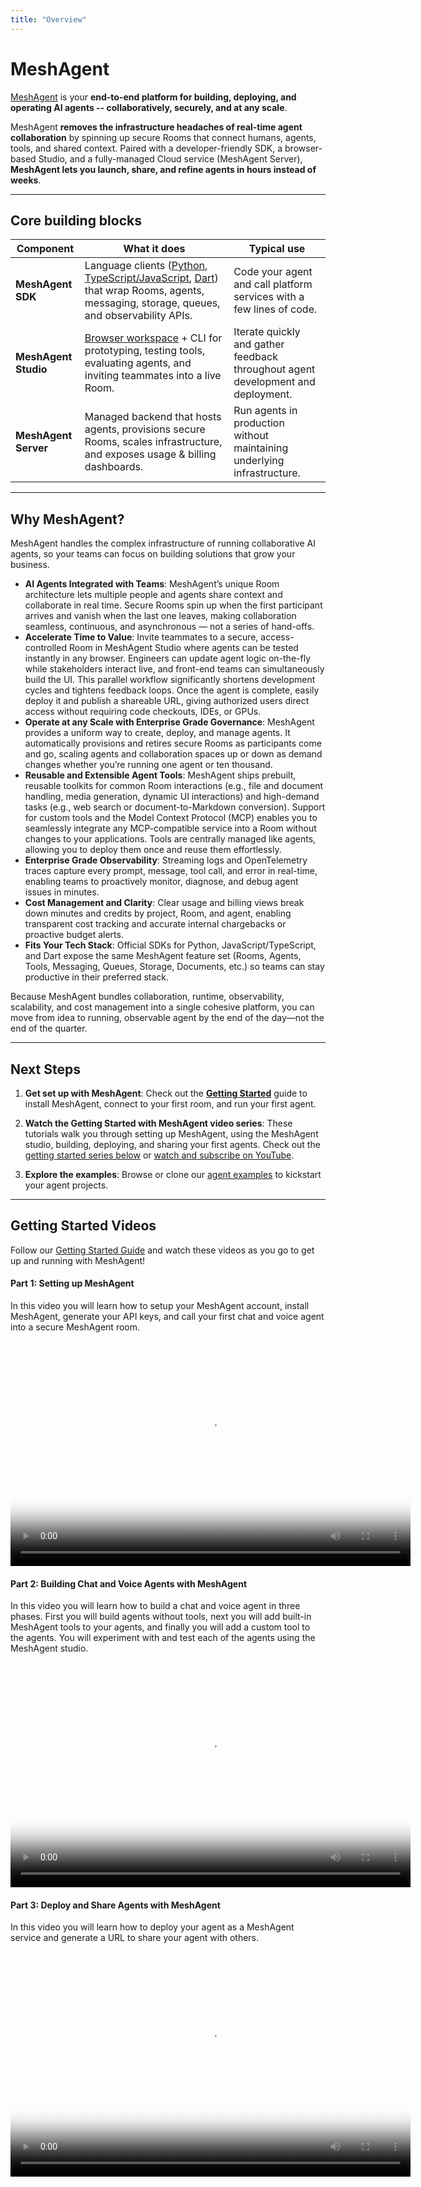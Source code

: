```yaml
---
title: "Overview"
---
```


# MeshAgent
[MeshAgent](https://www.meshagent.com) is your **end-to-end platform for building, deploying, and operating AI agents -- collaboratively, securely, and at any scale**.  

MeshAgent **removes the infrastructure headaches of real-time agent collaboration** by spinning up secure Rooms that connect humans, agents, tools, and shared context. Paired with a developer-friendly SDK, a browser-based Studio, and a fully-managed Cloud service (MeshAgent Server), **MeshAgent lets you launch, share, and refine agents in hours instead of weeks**.

---

## Core building blocks

| Component | What it does | Typical use |
|-----------|--------------|-------------|
| **MeshAgent SDK** | Language clients ([Python](https://pypi.org/project/meshagent/), [TypeScript/JavaScript](https://www.npmjs.com/package/@meshagent/meshagent), [Dart](https://pub.dev/documentation/meshagent/latest/)) that wrap Rooms, agents, messaging, storage, queues, and observability APIs. | Code your agent and call platform services with a few lines of code. |
| **MeshAgent Studio** | [Browser workspace](https://studio.meshagent.com) + CLI for prototyping, testing tools, evaluating agents, and inviting teammates into a live Room. | Iterate quickly and gather feedback throughout agent development and deployment. |
| **MeshAgent Server** | Managed backend that hosts agents, provisions secure Rooms, scales infrastructure, and exposes usage & billing dashboards. | Run agents in production without maintaining underlying infrastructure. |

---

## Why MeshAgent?

MeshAgent handles the complex infrastructure of running collaborative AI agents, so your teams can focus on building solutions that grow your business.

- **AI Agents Integrated with Teams**: MeshAgent’s unique Room architecture lets multiple people and agents share context and collaborate in real time.  Secure Rooms spin up when the first participant arrives and vanish when the last one leaves, making collaboration seamless, continuous, and asynchronous — not a series of hand-offs.
- **Accelerate Time to Value**: Invite teammates to a secure, access-controlled Room in MeshAgent Studio where agents can be tested instantly in any browser. Engineers can update agent logic on-the-fly while stakeholders interact live, and front-end teams can simultaneously build the UI. This parallel workflow significantly shortens development cycles and tightens feedback loops. Once the agent is complete, easily deploy it and publish a shareable URL, giving authorized users direct access without requiring code checkouts, IDEs, or GPUs.
- **Operate at any Scale with Enterprise Grade Governance**: MeshAgent provides a uniform way to create, deploy, and manage agents. It automatically provisions and retires secure Rooms as participants come and go, scaling agents and collaboration spaces up or down as demand changes whether you’re running one agent or ten thousand.
- **Reusable and Extensible Agent Tools**: MeshAgent ships prebuilt, reusable toolkits for common Room interactions (e.g., file and document handling, media generation, dynamic UI interactions) and high-demand tasks  (e.g., web search or document-to-Markdown conversion). Support for custom tools and the Model Context Protocol (MCP) enables you to seamlessly integrate any MCP-compatible service into a Room without changes to your applications. Tools are centrally managed like agents, allowing you to deploy them once and reuse them effortlessly. 
- **Enterprise Grade Observability**: Streaming logs and OpenTelemetry traces capture every prompt, message, tool call, and error in real-time, enabling teams to proactively monitor, diagnose, and debug agent issues in minutes.
- **Cost Management and Clarity**: Clear usage and billing views break down minutes and credits by project, Room, and agent, enabling transparent cost tracking and accurate internal chargebacks or proactive budget alerts.
- **Fits Your Tech Stack**: Official SDKs for Python, JavaScript/TypeScript, and Dart expose the same MeshAgent feature set (Rooms, Agents, Tools, Messaging, Queues, Storage, Documents, etc.) so teams can stay productive in their preferred stack.

Because MeshAgent bundles collaboration, runtime, observability, scalability, and cost management into a single cohesive platform, you can move from idea to running, observable agent by the end of the day—not the end of the quarter.

---

## Next Steps

1. **Get set up with MeshAgent**: Check out the [**Getting Started**](./get_started.mdx) guide to install MeshAgent, connect to your first room, and run your first agent. 

2. **Watch the Getting Started with MeshAgent video series**: These tutorials walk you through setting up MeshAgent, using the MeshAgent studio,  building, deploying, and sharing your first agents. Check out the [getting started series below](#getting-started-videos) or [watch and subscribe on YouTube](https://www.youtube.com/playlist?list=PLxn6VUA-LspRZv5pHDzXJUrIt8ksdDujf). 

3. **Explore the examples**: Browse or clone our [agent examples](https://github.com/meshagent/meshagent-docs/tree/main/examples/python/getting-started) to kickstart your agent projects. 

---

## Getting Started Videos

Follow our [Getting Started Guide](./get_started) and watch these videos as you go to get up and running with MeshAgent!

#### Part 1: Setting up MeshAgent

In this video you will learn how to setup your MeshAgent account, install MeshAgent, generate your API keys, and call your first chat and voice agent into a secure MeshAgent room. 

<video width="640" height="360" controls poster="https://storage.googleapis.com/meshagent-assets/videos/MeshAgent-Get-Started-Part1.png">
  <source src="https://storage.googleapis.com/meshagent-assets/videos/Getting%20Started%20with%20MeshAgent%20Part%201.mp4" type="video/mp4"/>
  Your browser does not support the video tag.
</video>

#### Part 2: Building Chat and Voice Agents with MeshAgent
In this video you will learn how to build a chat and voice agent in three phases. First you will build agents without tools, next you will add built-in MeshAgent tools to your agents, and finally you will add a custom tool to the agents. You will experiment with and test each of the agents using the MeshAgent studio.

<video width="640" height="360" controls poster="https://storage.googleapis.com/meshagent-assets/videos/MeshAgent-Get-Started-Part2.png">
  <source src="https://storage.googleapis.com/meshagent-assets/videos/Building%20a%20Chat%20and%20Voice%20Agent%20with%20MeshAgent%20(Part%202%20Getting%20Started%20with%20MeshAgent).mp4" type="video/mp4"/>
  Your browser does not support the video tag.
</video>

#### Part 3: Deploy and Share Agents with MeshAgent
In this video you will learn how to deploy your agent as a MeshAgent service and generate a URL to share your agent with others. 

<video width="640" height="360" controls poster="https://storage.googleapis.com/meshagent-assets/videos/MeshAgent-Get-Started-Part3.png">
  <source src="https://storage.googleapis.com/meshagent-assets/videos/Deploying%20Your%20Agent%20with%20MeshAgent%20(Part%203%20Getting%20Started%20with%20MeshAgent).mp4" type="video/mp4"/>
  Your browser does not support the video tag.
</video>